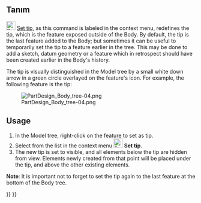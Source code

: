 <languages/>
{{Docnav
|[[PartDesign_WizardShaft|Shaft design wizard]]
|[[PartDesign_MoveFeature|Move object to other body]]
|[[PartDesign_Workbench|PartDesign]]
|IconL=WizardShaft.svg
|IconR=PartDesign_MoveFeature.svg
|IconC=Workbench_PartDesign.svg
}}

{{GuiCommand
|Name=PartDesign MoveTip
|MenuLocation=Context menu → Set tip
|Workbenches=[[PartDesign_Workbench|PartDesign]]
|Version=0.17
|SeeAlso=[[PartDesign_MoveFeature|PartDesign Move object to other body]], [[PartDesign_MoveFeatureInTree|PartDesign Move object after other object]]
}}

== Tanım ==

[[File:PartDesign_MoveTip.svg|24px]] [[PartDesign_MoveTip|Set tip]], as this command is labeled in the context menu, redefines the tip, which is the feature exposed outside of the Body. By default, the tip is the last feature added to the Body; but sometimes it can be useful to temporarily set the tip to a feature earlier in the tree. This may be done to add a sketch, datum geometry or a feature which in retrospect should have been created earlier in the Body's history.

The tip is visually distinguished in the Model tree by a small white down arrow in a green circle overlayed on the feature's icon. For example, the following feature is the tip:

[[File:PartDesign_Body_tree-04.png|none]]

==Usage==

# In the Model tree, right-click on the feature to set as tip.
# Select from the list in the context menu [[File:PartDesign_MoveTip.svg|24px]] '''Set tip'''.
# The new tip is set to visible, and all elements below the tip are hidden from view. Elements newly created from that point will be placed under the tip, and above the other existing elements.

'''Note''': It is important not to forget to set the tip again to the last feature at the bottom of the Body tree.


{{Docnav
|[[PartDesign_WizardShaft|Shaft design wizard]]
|[[PartDesign_MoveFeature|Move object to other body]]
|[[PartDesign_Workbench|PartDesign]]
|IconL=WizardShaft.svg
|IconR=PartDesign_MoveFeature.svg
|IconC=Workbench_PartDesign.svg
}}

{{PartDesign Tools navi{{#translation:}}}}
{{Userdocnavi{{#translation:}}}}